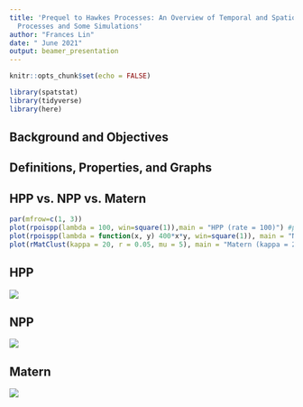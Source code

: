 ```yaml
---
title: 'Prequel to Hawkes Processes: An Overview of Temporal and Spatio-Temporal Point
  Processes and Some Simulations'
author: "Frances Lin"
date: " June 2021"
output: beamer_presentation
---
```


```r
knitr::opts_chunk$set(echo = FALSE)
```

```r
library(spatstat)
library(tidyverse)
library(here)
```

## Background and Objectives

## Definitions, Properties, and Graphs

## HPP vs. NPP vs. Matern

```r
par(mfrow=c(1, 3))
plot(rpoispp(lambda = 100, win=square(1)),main = "HPP (rate = 100)") #plot_2D_HPP
plot(rpoispp(lambda = function(x, y) 400*x*y, win=square(1)), main = "NPP (intensity = 400*x*y)") #plot_2D_NPP
plot(rMatClust(kappa = 20, r = 0.05, mu = 5), main = "Matern (kappa = 20, r = 0.05, mu = 5)") #plot_2D_Matern
```

## HPP

![](/Users/franceslinyc/Hawkes-Process-2021/results/plot_2D_HPP.png)


## NPP

![](/Users/franceslinyc/Hawkes-Process-2021/results/plot_2D_NPP.png)

## Matern

![](/Users/franceslinyc/Hawkes-Process-2021/results/plot_2D_Matern.png)



